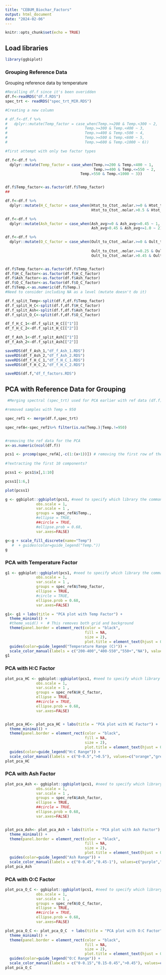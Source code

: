 ```yaml
---
title: "CEBUM_Biochar_Factors"
output: html_document
date: "2024-02-06"
---
```


```r
knitr::opts_chunk$set(echo = TRUE)
```

## Load libraries

```r
library(ggbiplot)
```

### Grouping Reference Data

Grouping reference data by temperature

```r

#Recalling df.f since it's been overidden
df.f<-readRDS("df.f.RDS")
spec_trt <- readRDS("spec_trt_MIR.RDS")

#Creating a new column 

# df.f<-df.f %>%
#   dplyr::mutate(Temp_factor = case_when(Temp.>=200 & Temp.<300 ~ 2,
#                                   Temp.>=300 & Temp.<400 ~ 3,
#                                   Temp.>=400 & Temp.<500 ~ 4,
#                                   Temp.>=500 & Temp.<600 ~ 5,
#                                   Temp.>=600 & Temp.<1000 ~ 6))

#first attempt with only two factor types

df.f<-df.f %>%
  dplyr::mutate(Temp_factor = case_when(Temp.>=200 & Temp.<400 ~ 1,
                                        Temp.>=400 & Temp.<=550 ~ 2,
                                  Temp.>550 & Temp.<1000 ~ 3))


df.f$Temp_factor<-as.factor(df.f$Temp_factor)
##

df.f<-df.f %>%
  dplyr::mutate(H_C_factor = case_when(Htot_to_Ctot_.molar.>=0 & Htot_to_Ctot_.molar.<=0.5 ~ 1,
                                       Htot_to_Ctot_.molar.>0.5 & Htot_to_Ctot_.molar.<=2.0 ~ 2))

df.f<-df.f %>%
  dplyr::mutate(Ash_factor = case_when(Ash_avg>=0 & Ash_avg<=0.45 ~ 1,
                                       Ash_avg>0.45 & Ash_avg<=1.0 ~ 2))

df.f<-df.f %>%
  dplyr::mutate(O_C_factor = case_when(Oult_to_Ctot_.molar.>=0 & Oult_to_Ctot_.molar.<=0.25 ~ 1,
  
                                       Oult_to_Ctot_.molar.>=0.25 & Oult_to_Ctot_.molar.<=0.45 ~ 2,
                                       Oult_to_Ctot_.molar.>0.45 & Oult_to_Ctot_.molar.<=1.5 ~ 3))


df.f$Temp_factor<-as.factor(df.f$Temp_factor)
df.f$H_C_factor<-as.factor(df.f$H_C_factor)
df.f$Ash_factor<-as.factor(df.f$Ash_factor)
df.f$O_C_factor<-as.factor(df.f$O_C_factor)
df.f$Temp.<-as.numeric(df.f$Temp.)
#Need to consider including NA as a level (mutate doesn't do it)

df.f_split_Temp<-split(df.f,df.f$Temp_factor)
df.f_split_H_C<-split(df.f,df.f$H_C_factor)
df.f_split_Ash<-split(df.f,df.f$Ash_factor)
df.f_split_O_C<-split(df.f,df.f$O_C_factor)

df_f_H_C_1<-df.f_split_H_C[["1"]]
df_f_H_C_2<-df.f_split_H_C[["2"]]

df_f_Ash_1<-df.f_split_Ash[["1"]]
df_f_Ash_2<-df.f_split_Ash[["2"]]

saveRDS(df_f_Ash_1,"df_f_Ash_1.RDS")
saveRDS(df_f_Ash_2,"df_f_Ash_2.RDS")
saveRDS(df_f_H_C_1,"df_f_H_C_1.RDS")
saveRDS(df_f_H_C_2,"df_f_H_C_2.RDS")
```

```r


saveRDS(df.f,"df_f_factors.RDS")


```

## PCA with Reference Data for Grouping

```r

 #Merging spectral (spec_trt) used for PCA earlier with ref data (df.f)

#removed samples with Temp = 950 

spec_ref1 <- merge(df.f,spec_trt)

spec_refA<-spec_ref1%>% filter(is.na(Temp.)|Temp.!=950)


#removing the ref data for the PCA
x<-as.numeric(ncol(df.f))

pcs1 <- prcomp(spec_refA[,-c(1:(x+1))]) # removing the first row of the spec data because its NA's
               
#?extracting the first 10 components?

pcss1 <- pcs1$x[,1:10]

pcss1[1:6,]

plot(pcss1)

```

```r
g <- ggbiplot::ggbiplot(pcs1, #need to specify which library the command is coming from, gives errors otherwise
              obs.scale = 1,
              var.scale = 1 ,
              groups = spec_refA$Temp.,
              #ellipse = TRUE,
              ##circle = TRUE,
              #ellipse.prob = 0.68,
              var.axes=FALSE)

g<-g + scale_fill_discrete(name="Temp")
   #  + guides(color=guide_legend("Temp."))
g

```

### PCA with Temperature Factor

```r

g1 <- ggbiplot::ggbiplot(pcs1, #need to specify which library the command is coming from, gives errors otherwise
              obs.scale = 1,
              var.scale = 1 ,
              groups = spec_refA$Temp_factor,
              ellipse = TRUE,
              #circle = TRUE,
              ellipse.prob = 0.68,
              var.axes=FALSE) 

g1<- g1 + labs(title = "PCA plot with Temp Factor") +
  theme_minimal() + 
  #theme_void() +  # This removes both grid and background
  theme(panel.border = element_rect(color = "black",
                                    fill = NA,
                                    size = 2),
                                    plot.title = element_text(hjust = 0.5))+
  guides(color=guide_legend("Temperature Range (C)")) + 
  scale_color_manual(labels = c("200-400","400-550","550+","NA"), values=c("brown","red","orange","green")) 
g1
```

### PCA with H:C Factor

```r

plot_pca_HC <- ggbiplot::ggbiplot(pcs1, #need to specify which library the command is coming from, gives errors otherwise
              obs.scale = 1,
              var.scale = 1 ,
              groups = spec_refA$H_C_factor,
              ellipse = TRUE,
              ##circle = TRUE,
              ellipse.prob = 0.68,
              var.axes=FALSE) 


plot_pca_HC<- plot_pca_HC + labs(title = "PCA plot with HC Factor") +
  theme_minimal() +
  theme(panel.border = element_rect(color = "black",
                                    fill = NA,
                                    size = 2),
                                    plot.title = element_text(hjust = 0.5))+
  guides(color=guide_legend("H:C Range")) + 
  scale_color_manual(labels = c("0-0.5",">0.5"), values=c("orange","green")) 
plot_pca_HC
```

### PCA with Ash Factor

```r

plot_pca_Ash <- ggbiplot::ggbiplot(pcs1, #need to specify which library the command is coming from, gives errors otherwise
              obs.scale = 1,
              var.scale = 1 ,
              groups = spec_refA$Ash_factor,
              ellipse = TRUE,
              ##circle = TRUE,
              ellipse.prob = 0.68,
              var.axes=FALSE) 


plot_pca_Ash<- plot_pca_Ash + labs(title = "PCA plot with Ash Factor") +
  theme_minimal() +
  theme(panel.border = element_rect(color = "black",
                                    fill = NA,
                                    size = 2),
                                    plot.title = element_text(hjust = 0.5))+
  guides(color=guide_legend("Ash Range")) + 
  scale_color_manual(labels = c("0-0.45","0.45-1"), values=c("purple","gold")) 
plot_pca_Ash
```

### PCA with O:C Factor

```r

plot_pca_O_C <- ggbiplot::ggbiplot(pcs1, #need to specify which library the command is coming from, gives errors otherwise
              obs.scale = 1,
              var.scale = 1 ,
              groups = spec_refA$O_C_factor,
              ellipse = TRUE,
              ##circle = TRUE,
              ellipse.prob = 0.68,
              var.axes=FALSE)

plot_pca_O_C <- plot_pca_O_C  + labs(title = "PCA plot with O:C Factor") +
  theme_minimal() +
  theme(panel.border = element_rect(color = "black",
                                    fill = NA,
                                    size = 2),
                                    plot.title = element_text(hjust = 0.5))+
  guides(color=guide_legend("O:C Range")) + 
  scale_color_manual(labels = c("0-0.15","0.15-0.45",">0.45"), values=c("peru","pink","green")) 
plot_pca_O_C
```
